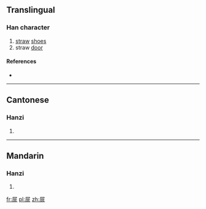 ==Translingual==

===Han character===
{{Han char|rn=44|rad=尸|as=08|sn=11|four=77211|canj=尸中一卜 (SLMY), X尸中一卜 (XSLMY)|ids=⿸尸非}}

# [[straw]] [[shoe]]s
# straw [[door]]

====References====
* {{Han ref|kx=0302.290|dkj=07738|dj=0600.100|hdz=20977.060|uh=5C5D|ud=23645|bh=B151|bd=45393}}

----

==Cantonese==

===Hanzi===
{{yue-hanzi|jyut=[[fei2]], [[fei6]]|y=fei2, fei6}}

# {{defn|lang=yue|sort=尸08}}

----

==Mandarin==

===Hanzi===
{{cmn-hanzi|pin=[[fèi]] ([[fei4]])|wg=fei<sup>4</sup>}}

# {{defn|lang=cmn|sort=尸08}}

[[fr:屝]]
[[pl:屝]]
[[zh:屝]]
